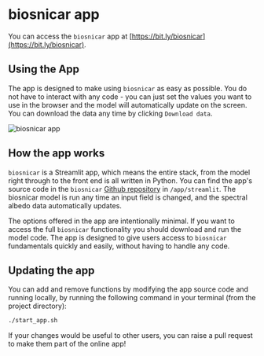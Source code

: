 # biosnicar app

You can access the `biosnicar` app at [https://bit.ly/biosnicar](https://bit.ly/biosnicar).

## Using the App

The app is designed to make using `biosnicar` as easy as possible. You do not have to interact with any code - you can just set the values you want to use in the browser and the model will
automatically update on the screen. You can download the data any time by clicking `Download data`.

![biosnicar app](/static/app.png)

## How the app works

`biosnicar` is a Streamlit app, which means the entire stack, from the model right through to the front end is all written in Python. 
You can find the app's source code in the `biosnicar` [Github repository](https://github.com/jmcook1186/biosnicar-py/tree/master/app/streamlit) in `/app/streamlit`.
The biosnicar model is run any time an input field is changed, and the spectral albedo data automatically updates.

The options offered in the app are intentionally minimal. If you want to access the full `biosnicar` functionality you should download and run the model code. 
The app is designed to give users access to `biosnicar` fundamentals quickly and easily, without having to handle any code.

## Updating the app

You can add and remove functions by modifying the app source code and running locally, by running the following command in your terminal (from the project directory):

```sh
./start_app.sh
```

If your changes would be useful to other users, you can raise a pull request to make them part of the online app!
